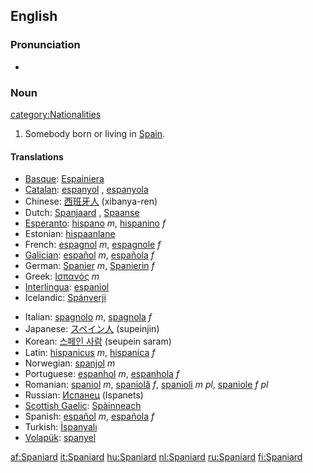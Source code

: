 ==English==

===Pronunciation===
*{{audio|en-us-Spaniard.ogg|Audio (US)}}


===Noun===
{{en-noun}}
[[category:Nationalities]]

# Somebody born or living in [[w:Spain|Spain]].

====Translations====
{{top}}
*[[Basque]]: [[Espainiera]]
*[[Catalan]]: [[espanyol]] {{m}}, [[espanyola]] {{f}}
*Chinese: [[西班牙人]] (xibanya-ren)
*Dutch: [[Spanjaard]] {{m}}, [[Spaanse]] {{f}}
*[[Esperanto]]: [[hispano]] ''m'', [[hispanino]] ''f''
*Estonian: [[hispaanlane]]
*French: [[espagnol]] ''m'', [[espagnole]] ''f''
*[[Galician]]: [[español]] ''m'', [[española]] ''f''
*German: [[Spanier]] ''m'', [[Spanierin]] ''f''
*Greek: [[Ισπανός]] ''m''
*[[Interlingua]]: [[espaniol]]
*Icelandic: [[Spánverji]] {{m}}
{{mid}}
*Italian: [[spagnolo]] ''m'', [[spagnola]] ''f''
*Japanese: [[スペイン人]] (supeinjin)
*Korean: [[스페인 사람]] (seupein saram)
*Latin: [[hispanicus]] ''m'', [[hispanica]] ''f''
*Norwegian: [[spanjol]] ''m''
*Portuguese: [[espanhol]] ''m'', [[espanhola]] ''f''
*Romanian: [[spaniol]] ''m'', [[spaniolă]] ''f'', [[spanioli]] ''m pl'', [[spaniole]] ''f pl''
*Russian: [[Испанец]] (Ispanets)
*[[Scottish Gaelic]]: [[Spàinneach]] {{m}}
*Spanish: [[español]] ''m'', [[española]] ''f''
*Turkish: [[İspanyalı]]
*[[Volapük]]: [[spanyel]]
{{bottom}}

[[af:Spaniard]]
[[it:Spaniard]]
[[hu:Spaniard]]
[[nl:Spaniard]]
[[ru:Spaniard]]
[[fi:Spaniard]]